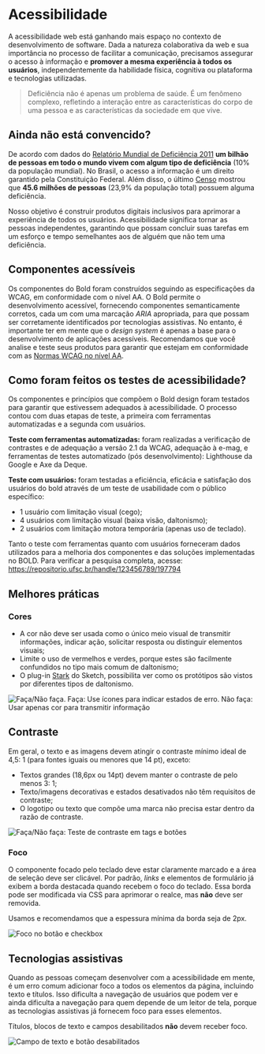 
# Acessibilidade

A acessibilidade web está ganhando mais espaço no contexto de desenvolvimento de software. Dada a natureza colaborativa da web e sua importância no processo de facilitar a comunicação, precisamos assegurar o acesso à informação e **promover a mesma experiência à todos os usuários**, independentemente da habilidade física, cognitiva ou plataforma e tecnologias utilizadas.

<blockquote cite='World Health Organization'>
  <p>
    Deficiência não é apenas um problema de saúde. É um fenômeno complexo, refletindo a interação entre as
    características do corpo de uma pessoa e as características da sociedade em que vive.
  </p>
</blockquote>

## Ainda não está convencido?

De acordo com dados do [Relatório Mundial de Deficiência 2011](https://www.who.int/disabilities/world_report/2011/report.pdf) **um bilhão de pessoas em todo o mundo vivem com algum tipo de deficiência** (10% da população mundial). No Brasil, o acesso a informação é um direito garantido pela Constituição Federal. Além disso, o último [Censo](https://censo2010.ibge.gov.br/resultados/resumo.html) mostrou que **45.6 milhões de pessoas** (23,9% da população total) possuem alguma deficiência.

<Card icon='heartOutline'>
  Nosso objetivo é construir produtos digitais inclusivos para aprimorar a experiência de todos os usuários.
  Acessibilidade significa tornar as pessoas independentes, garantindo que possam concluir suas tarefas em um esforço e
  tempo semelhantes aos de alguém que não tem uma deficiência.
</Card>

## Componentes acessíveis

Os componentes do Bold foram construídos seguindo as especificações da WCAG, em conformidade com o nível AA. O Bold permite o desenvolvimento acessível, fornecendo componentes semanticamente corretos, cada um com uma
marcação _ARIA_ apropriada, para que possam ser corretamente identificados por tecnologias assistivas. No entanto, é importante ter em mente que o _design system_ é apenas a base para o desenvolvimento de
aplicações acessíveis. Recomendamos que você analise e teste seus produtos para garantir que estejam em conformidade com as
[Normas WCAG no nível AA](Https://www.w3.org/TR/WCAG20/#conformance).

## Como foram feitos os testes de acessibilidade?

Os componentes e princípios que compõem o Bold design foram testados para garantir que estivessem adequados à acessibilidade. O processo contou com duas etapas de teste, a primeira com ferramentas automatizadas e a segunda com usuários.

**Teste com ferramentas automatizadas:** foram realizadas a verificação de contrastes e de adequação a versão 2.1 da WCAG, adequação à e-mag, e ferramentas de testes automatizado (pós desenvolvimento): Lighthouse da Google e Axe da Deque.

**Teste com usuários:** foram testadas a eficiência, eficácia e satisfação dos usuários do bold através de um teste de usabilidade com o público específico:

- 1 usuário com limitação visual (cego);
- 4 usuários com limitação visual (baixa visão, daltonismo);
- 2 usuários com limitação motora temporária (apenas uso de teclado).

Tanto o teste com ferramentas quanto com usuários forneceram dados utilizados para a melhoria dos componentes e das soluções implementadas no BOLD. Para verificar a pesquisa completa, acesse: https://repositorio.ufsc.br/handle/123456789/197794

## Melhores práticas

### Cores

- A cor não deve ser usada como o único meio visual de transmitir informações, indicar ação, solicitar
  resposta ou distinguir elementos visuais;
- Limite o uso de vermelhos e verdes, porque estes são facilmente confundidos no tipo mais comum de daltonismo;
- O plug-in [Stark](https://www.getstark.co/) do Sketch, possibilita ver como os protótipos são vistos por diferentes
  tipos de daltonismo.

![Faça/Não faça. Faça: Use ícones para indicar estados de erro. Não faça: Usar apenas cor para transmitir informação](/image/accessibility-color.png)

## Contraste

Em geral, o texto e as imagens devem atingir o contraste mínimo ideal de 4,5: 1 (para fontes iguais ou menores que 14 pt), exceto:

- Textos grandes (18,6px ou 14pt) devem manter o contraste de pelo menos 3: 1;
- Texto/imagens decorativas e estados desativados não têm requisitos de contraste;
- O logotipo ou texto que compõe uma marca não precisa estar dentro da razão de contraste.

![Faça/Não faça: Teste de contraste em tags e botões](/image/accessibility-contrast.png)

### Foco

O componente focado pelo teclado deve estar claramente marcado e a área de seleção deve ser clicável. Por padrão,
_links_ e elementos de formulário já exibem a borda destacada quando recebem o foco do teclado. Essa borda
pode ser modificada via CSS para aprimorar o realce, mas **não** deve ser removida.

Usamos e recomendamos que a espessura mínima da borda seja de 2px.

![Foco no botão e checkbox](/image/accessibility-focus.png)

## Tecnologias assistivas

Quando as pessoas começam desenvolver com a acessibilidade em mente, é um erro comum adicionar foco a todos os elementos da página,
incluindo texto e títulos. Isso dificulta a navegação de usuários que podem ver e ainda dificulta a navegação para quem depende de um leitor de tela,
porque as tecnologias assistivas já fornecem foco para esses elementos.

Títulos, blocos de texto e campos desabilitados **não** devem receber foco.

![Campo de texto e botão desabilitados](/image/accessibility-assistivetech.png)
